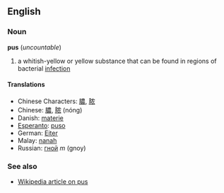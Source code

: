 ==English==
===Noun===
'''pus''' (''uncountable'')

# a whitish-yellow or yellow substance that can be found in regions of bacterial [[infection]]

====Translations====
*Chinese Characters: [[膿]], [[脓]]
*Chinese: [[膿]], [[脓]] (nóng)
*Danish: [[materie]]
*[[Esperanto]]: [[puso]]
*German: [[Eiter]]
*Malay: [[nanah]]
*Russian: [[гной]] ''m'' (gnoy)

===See also===
*[[w:Pus|Wikipedia article on pus]]